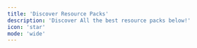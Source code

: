 ```yaml
---
title: 'Discover Resource Packs'
description: 'Discover All the best resource packs below!'
icon: 'star'
mode: 'wide'
---
```



<CardGroup cols={2}>
  <HeroCard
    img="https://cdn.modrinth.com/data/5aPp18Lx/images/2306a8172f5af204fdead74b7966774cbe3c381a.png"
    title="3D Default"
    description="A light-weight resource pack mainly provide vanilla-look 3D models"
    href="/resourcepacks/3ddefault"
  />
  <HeroCard
    img="https://cdn.modrinth.com/data/ti9eZ3CP/images/910765dbb6130f0412457770b7620568ee76be08.png"
    title="3D Ladders"
    description="Changes and improves the model for the ladders making them 3D!"
    href="/resourcepacks/3dladders"
  />
  <HeroCard
    img="https://cdn.modrinth.com/data/PUUpX2qq/images/6e284c531ba7ee029f8e2943587a3eadad8972ba.jpegwidth=1920&height=1080"
    title="Alacrity"
    description="32x resource pack with crazy attention to details" 
    href="/resourcepacks/alacrity"
  />
  <HeroCard
    img="https://cdn.modrinth.com/data/rox3U8B6/images/58c3aa9aa281f4378bda0f177df0d029fa501cc2.jpeg"
    title="Barebones"
    description="Minecraft with the style of the trailers"
    href="/resourcepacks/barebones"
    />
  <HeroCard
    img="https://cdn.modrinth.com/data/hFoOkEdk/images/bc1961291eb21de92ecf688e726722b539efa6e3.png"
    title="Fancy Beds"
    description="Changes the beds to be more fancy and cute!"
    href="/resourcepacks/betterbeds"
    />
  <HeroCard
    img="https://cdn.modrinth.com/data/ivUZsvzp/images/b3b60a1cb5aa4565dab50d6766c7acf5085605b6.png"
    title="Better Flame Particles"
    description="This small resource pack changes the flame and soul flame particles to animated versions."
    href="/resourcepacks/betterflameparticles"
  />
</CardGroup>